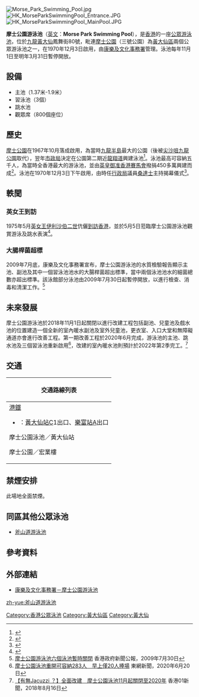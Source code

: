 [[File:Morse_Park_Swimming_Pool.jpg|thumb]]
[[File:HK_MorseParkSwimmingPool_Entrance.JPG|thumb]]
[[File:HK_MorseParkSwimmingPool_MainPool.JPG|thumb]]

'''摩士公園游泳池'''（[[英文|英文]]：'''Morse Park Swimming Pool'''），是[[香港|香港]]的一座[[公眾|公眾]][[游泳池|游泳池]]，位於[[九龍|九龍]][[黃大仙_(香港地方)|黃大仙]]鳳舞街80號，毗連[[摩士公園|摩士公園]]（三號公園）為[[黃大仙區|黃大仙區]]兩個公眾游泳池之一，在1970年12月3日啟用，由[[康樂及文化事務署|康樂及文化事務署]]管理。泳池每年11月1日至明年3月31日暫停開放。

== 設備 ==
*主池（1.37米-1.9米）
*習泳池（3個）
*跳水池
*觀眾席（800個座位）

==歷史==
[[摩士公園|摩士公園]]在1967年10月落成啟用，為當時[[九龍半島|九龍半島]]最大的公園（後被[[尖沙咀|尖沙咀]][[九龍公園|九龍公園]]取代），翌年[[市政局_(香港)|市政局]]決定在公園第二期近[[龍翔道|龍翔道]]興建泳池<ref>{{cite news |title=港府在摩士公園 興建一公衆泳池 |work=[[工商晚報|工商晚報]] |date=1968-11-15}}</ref>。泳池最高可容納五千人，為當時全香港最大的游泳池，並由[[英皇御准香港賽馬會|英皇御准香港賽馬會]]撥捐450多萬興建而成<ref>{{cite news |title=全港最大可容五千泳客 摩士公園泳池落成 下月三日桑達士主持啓用儀式 |work=[[華僑日報|華僑日報]] |date=1970-11-26}}</ref>。泳池在1970年12月3日下午啟用，由時任[[行政局|行政局]]議員[[桑達士|桑達士]]主持揭幕儀式<ref>{{cite news |title=摩士公園啟用 桑達士主持啓用 |work=[[華僑日報|華僑日報]] |date=1970-12-04}}</ref>。

==軼聞==
===英女王到訪===
1975年5月[[英女王|英女王]][[伊利沙伯二世|伊利沙伯二世]]伉儷[[英女皇訪港|到訪香港]]，並於5月5日蒞臨摩士公園游泳池觀賞游泳及跳水表演<ref>{{cite news |title=摩士公園內獻技 南華泳員表演 獲英女皇讚賞 |work=[[工商日報|工商日報]] |date=1975-05-15}}</ref>。

===大腸桿菌超標===
2009年7月底，康樂及文化事務署宣布，摩士公園游泳池的水質檢驗報告顯示主池、副池及其中一個習泳池池水的大腸桿菌超出標準，當中兩個泳池池水的細菌總數亦超出標準。該泳館部分泳池由2009年7月30日起暫停開放，以進行檢查、消毒和清潔工作。<ref>[http://www.info.gov.hk/gia/general/200907/30/P200907300274.htm 摩士公園游泳池六個泳池暫時關閉] {{Wayback|url=http://www.info.gov.hk/gia/general/200907/30/P200907300274.htm |date=20190902100635 }}香港政府新聞公報，2009年7月30日</ref>

==未來發展==
摩士公園游泳池於2018年11月1日起關閉以進行改建工程包括副池、兒童池及戲水池的位置建造一個全新的室內暖水副池及室外兒童池，更衣室、入口大堂和無障礙通道亦會進行改善工程。第一期改善工程於2020年6月完成，游泳池的主池、跳水池及三個習泳池重新啟用<ref>[https://hk.on.cc/hk/bkn/cnt/news/20200620/bkn-20200620124238996-0620_00822_001.html 摩士公園泳池重開可容納283人　早上僅20人捧場] {{Wayback|url=https://hk.on.cc/hk/bkn/cnt/news/20200620/bkn-20200620124238996-0620_00822_001.html |date=20210624200711 }}東網新聞，2020年6月20日</ref>，改建的室內暖水池則預計於2022年第2季完工。<ref>[https://www.hk01.com/%E7%A4%BE%E6%9C%83%E6%96%B0%E8%81%9E/223060/%E6%9C%89%E7%84%A1jacuzzi-%E5%85%A8%E9%9D%A2%E6%94%B9%E5%BB%BA-%E6%91%A9%E5%A3%AB%E5%85%AC%E5%9C%92%E6%B3%B3%E6%B1%A011%E6%9C%88%E8%B5%B7%E9%97%9C%E9%96%89%E8%87%B32020%E5%B9%B4 【有無Jacuzzi ？】全面改建　摩士公園泳池11月起關閉至2020年] {{Wayback|url=https://www.hk01.com/%E7%A4%BE%E6%9C%83%E6%96%B0%E8%81%9E/223060/%E6%9C%89%E7%84%A1jacuzzi-%E5%85%A8%E9%9D%A2%E6%94%B9%E5%BB%BA-%E6%91%A9%E5%A3%AB%E5%85%AC%E5%9C%92%E6%B3%B3%E6%B1%A011%E6%9C%88%E8%B5%B7%E9%97%9C%E9%96%89%E8%87%B32020%E5%B9%B4 |date=20210627220708 }}香港01新聞，2018年8月16日</ref>

==交通==
{| class="mw-collapsible mw-collapsed wikitable" style="margin: 0 auto; width: auto;" 
! 交通路線列表
|-
|
;[[港鐵|港鐵]]
*{{港鐵路線標誌|KTL}}：[[黃大仙站|黃大仙站]]C1出口、[[樂富站|樂富站]]A出口
;摩士公園泳池／黃大仙站
{{九龍新界巴士簡單列表|2F|3C|11C|33|33B|38|38P|40|40A|40P|42C|61X|62P|62X|69C|74A|75X|80|80P|84M|89|89B|211|214|214P|252X|258A|258D|258P|258S|259D|267X|268A|268C|269C|290|290A|290B|290X|889|X42C|N214|N290}}
{{大嶼山巴士簡單列表|A26|A29|A29P|E22|E22A|E22C|E22P|E22S|E22X|N29|NA29}}
{{過海隧道巴士簡單列表|113}}
;摩士公園／宏業樓
{{九龍新界巴士簡單列表|1|2B|2F|3C|7|7M|11K|75X|84M|891}}
{{大嶼山巴士簡單列表|E22|N29}}
{{過海隧道巴士簡單列表|103|113}}
{{九龍專線小巴簡單列表|39M|54|66S}}
|}

== 禁煙安排 ==
此場地全面禁煙。

== 同區其他公眾泳池 ==
* [[斧山道游泳池|斧山道游泳池]]

==參考資料==
{{reflist}}

== 外部連結 ==
*[https://www.lcsd.gov.hk/clpss/tc/webApp/Swimming.do?swpId=15 康樂及文化事務署－摩士公園游泳池] {{Wayback|url=https://www.lcsd.gov.hk/clpss/tc/webApp/Swimming.do?swpId=15 |date=20201129184303 }}

{{香港公眾泳池}}

[[Category:香港公眾泳池|Category:香港公眾泳池]]
[[Category:黃大仙區|Category:黃大仙區]]
[[Category:黃大仙|Category:黃大仙]]

[[zh-yue:斧山道游泳池|zh-yue:斧山道游泳池]]